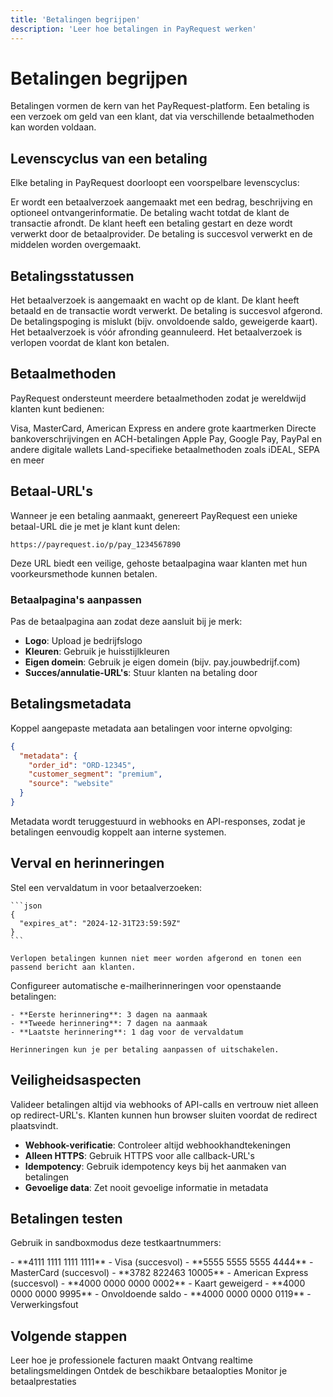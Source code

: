 ```yaml
---
title: 'Betalingen begrijpen'
description: 'Leer hoe betalingen in PayRequest werken'
---
```


# Betalingen begrijpen

Betalingen vormen de kern van het PayRequest-platform. Een betaling is een verzoek om geld van een klant, dat via verschillende betaalmethoden kan worden voldaan.

## Levenscyclus van een betaling

Elke betaling in PayRequest doorloopt een voorspelbare levenscyclus:

<Steps>
  <Step title="Gemaakt">
    Er wordt een betaalverzoek aangemaakt met een bedrag, beschrijving en optioneel ontvangerinformatie.
  </Step>
  <Step title="In afwachting">
    De betaling wacht totdat de klant de transactie afrondt.
  </Step>
  <Step title="Verwerken">
    De klant heeft een betaling gestart en deze wordt verwerkt door de betaalprovider.
  </Step>
  <Step title="Voltooid">
    De betaling is succesvol verwerkt en de middelen worden overgemaakt.
  </Step>
</Steps>

## Betalingsstatussen

<AccordionGroup>
  <Accordion title="pending" icon="clock">
    Het betaalverzoek is aangemaakt en wacht op de klant.
  </Accordion>
  <Accordion title="processing" icon="gear">
    De klant heeft betaald en de transactie wordt verwerkt.
  </Accordion>
  <Accordion title="completed" icon="check">
    De betaling is succesvol afgerond.
  </Accordion>
  <Accordion title="failed" icon="x">
    De betalingspoging is mislukt (bijv. onvoldoende saldo, geweigerde kaart).
  </Accordion>
  <Accordion title="cancelled" icon="ban">
    Het betaalverzoek is vóór afronding geannuleerd.
  </Accordion>
  <Accordion title="expired" icon="calendar-x">
    Het betaalverzoek is verlopen voordat de klant kon betalen.
  </Accordion>
</AccordionGroup>

## Betaalmethoden

PayRequest ondersteunt meerdere betaalmethoden zodat je wereldwijd klanten kunt bedienen:

<CardGroup cols={2}>
  <Card title="Credit- & debetcards" icon="credit-card">
    Visa, MasterCard, American Express en andere grote kaartmerken
  </Card>
  <Card title="Bankoverschrijvingen" icon="building-columns">
    Directe bankoverschrijvingen en ACH-betalingen
  </Card>
  <Card title="Digitale wallets" icon="wallet">
    Apple Pay, Google Pay, PayPal en andere digitale wallets
  </Card>
  <Card title="Lokale methoden" icon="globe">
    Land-specifieke betaalmethoden zoals iDEAL, SEPA en meer
  </Card>
</CardGroup>

## Betaal-URL's

Wanneer je een betaling aanmaakt, genereert PayRequest een unieke betaal-URL die je met je klant kunt delen:

```
https://payrequest.io/p/pay_1234567890
```

Deze URL biedt een veilige, gehoste betaalpagina waar klanten met hun voorkeursmethode kunnen betalen.

### Betaalpagina's aanpassen

Pas de betaalpagina aan zodat deze aansluit bij je merk:

- **Logo**: Upload je bedrijfslogo
- **Kleuren**: Gebruik je huisstijlkleuren
- **Eigen domein**: Gebruik je eigen domein (bijv. pay.jouwbedrijf.com)
- **Succes/annulatie-URL's**: Stuur klanten na betaling door

## Betalingsmetadata

Koppel aangepaste metadata aan betalingen voor interne opvolging:

```json
{
  "metadata": {
    "order_id": "ORD-12345",
    "customer_segment": "premium",
    "source": "website"
  }
}
```

Metadata wordt teruggestuurd in webhooks en API-responses, zodat je betalingen eenvoudig koppelt aan interne systemen.

## Verval en herinneringen

<Tabs>
  <Tab title="Vervaldatum betaling">
    Stel een vervaldatum in voor betaalverzoeken:

    ```json
    {
      "expires_at": "2024-12-31T23:59:59Z"
    }
    ```

    Verlopen betalingen kunnen niet meer worden afgerond en tonen een passend bericht aan klanten.
  </Tab>

  <Tab title="Automatische herinneringen">
    Configureer automatische e-mailherinneringen voor openstaande betalingen:

    - **Eerste herinnering**: 3 dagen na aanmaak
    - **Tweede herinnering**: 7 dagen na aanmaak
    - **Laatste herinnering**: 1 dag voor de vervaldatum

    Herinneringen kun je per betaling aanpassen of uitschakelen.
  </Tab>
</Tabs>

## Veiligheidsaspecten

<Warning>
  Valideer betalingen altijd via webhooks of API-calls en vertrouw niet alleen op redirect-URL's. Klanten kunnen hun browser sluiten voordat de redirect plaatsvindt.
</Warning>

- **Webhook-verificatie**: Controleer altijd webhookhandtekeningen
- **Alleen HTTPS**: Gebruik HTTPS voor alle callback-URL's
- **Idempotency**: Gebruik idempotency keys bij het aanmaken van betalingen
- **Gevoelige data**: Zet nooit gevoelige informatie in metadata

## Betalingen testen

Gebruik in sandboxmodus deze testkaartnummers:

<AccordionGroup>
  <Accordion title="Succesvolle betalingen">
    - **4111 1111 1111 1111** - Visa (succesvol)
    - **5555 5555 5555 4444** - MasterCard (succesvol)
    - **3782 822463 10005** - American Express (succesvol)
  </Accordion>
  <Accordion title="Mislukte betalingen">
    - **4000 0000 0000 0002** - Kaart geweigerd
    - **4000 0000 0000 9995** - Onvoldoende saldo
    - **4000 0000 0000 0119** - Verwerkingsfout
  </Accordion>
</AccordionGroup>

## Volgende stappen

<CardGroup cols={2}>
  <Card
    title="Maak je eerste factuur"
    icon="file-invoice"
    href="/nl/essentials/creating-invoices"
  >
    Leer hoe je professionele facturen maakt
  </Card>
  <Card
    title="Webhooks instellen"
    icon="webhook"
    href="/nl/essentials/webhooks"
  >
    Ontvang realtime betalingsmeldingen
  </Card>
  <Card
    title="Betaalmethoden"
    icon="credit-card"
    href="/nl/essentials/payment-methods"
  >
    Ontdek de beschikbare betaalopties
  </Card>
  <Card
    title="Betalingen bijhouden"
    icon="chart-line"
    href="/nl/essentials/tracking-payments"
  >
    Monitor je betaalprestaties
  </Card>
</CardGroup>
